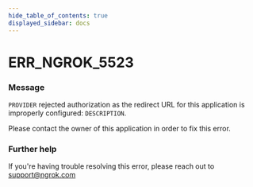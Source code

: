 ```yaml
---
hide_table_of_contents: true
displayed_sidebar: docs
---
```



# ERR_NGROK_5523

### Message
`PROVIDER` rejected authorization as the redirect URL for this application is improperly configured: `DESCRIPTION`.

Please contact the owner of this application in order to fix this error.

<ErrorDetails error='err_ngrok_5523' />


### Further help
If you're having trouble resolving this error, please reach out to [support@ngrok.com](mailto:support@ngrok.com?subject=Help%20with%20ERR_NGROK_5523)

